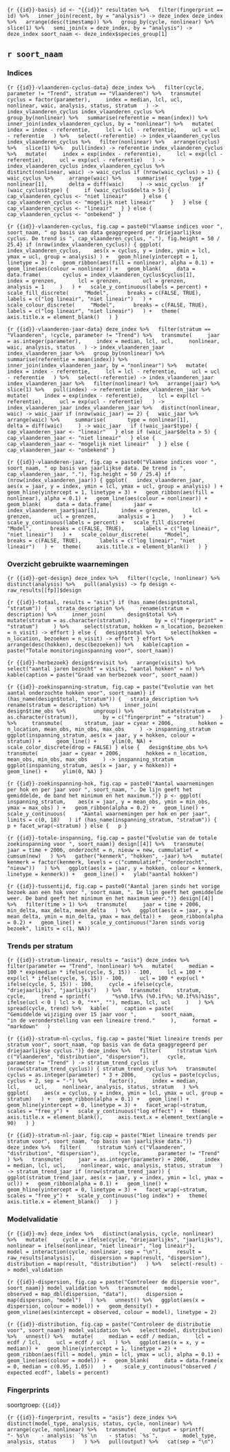 ```{r {{id}}-basis}
id <- "{{id}}"
resultaten %>%
  filter(fingerprint == id) %>%
  inner_join(recent, by = "analysis") -> deze_index
deze_index %>%
  arrange(desc(timestamp)) %>%
  group_by(cycle, nonlinear) %>%
  slice(1) %>%
  semi_join(x = deze_index, by = "analysis") -> deze_index
soort_naam <- deze_index$species_group[1]
```

\pagebreak

## `r soort_naam`

### Indices

```{r {{id}}-vlaanderen-cyclus-data}
deze_index %>%
  filter(cycle, parameter != "Trend", stratum == "Vlaanderen") %>%
  transmute(
    cyclus = factor(parameter),
    index = median, lcl, ucl,
    nonlinear, waic, analysis, status, stratum
  ) -> index_vlaanderen_cyclus
index_vlaanderen_cyclus %>%
  group_by(nonlinear) %>%
  summarise(referentie = mean(index)) %>%
  inner_join(index_vlaanderen_cyclus, by = "nonlinear") %>%
  mutate(
    index = index - referentie,
    lcl = lcl - referentie,
    ucl = ucl - referentie
  ) %>%
  select(-referentie) -> index_vlaanderen_cyclus
index_vlaanderen_cyclus %>%
  filter(nonlinear) %>%
  arrange(cyclus) %>%
  slice(1) %>%
  pull(index) -> referentie
index_vlaanderen_cyclus %>%
  mutate(
    index = exp(index - referentie),
    lcl = exp(lcl - referentie),
    ucl = exp(ucl - referentie)
  ) -> index_vlaanderen_cyclus
index_vlaanderen_cyclus %>%
  distinct(nonlinear, waic) -> waic_cyclus
if (nrow(waic_cyclus) > 1) {
  waic_cyclus %>%
    arrange(waic) %>%
    summarise(
      type = nonlinear[1],
      delta = diff(waic)
    ) -> waic_cyclus
  if (waic_cyclus$type) {
    if (waic_cyclus$delta > 5) {
      cap_vlaanderen_cyclus <- "niet lineair"
    } else {
      cap_vlaanderen_cyclus <- "mogelijk niet lineair"
    }
  } else {
    cap_vlaanderen_cyclus <- "lineair"
  }
} else {
  cap_vlaanderen_cyclus <- "onbekend"
}
```

```{r {{id}}-vlaanderen-cyclus, fig.cap = paste0("Vlaamse indices voor ", soort_naam, " op basis van data geaggregeerd per driejaarlijkse cyclus. De trend is ", cap_vlaanderen_cyclus, "."), fig.height = 50 / 25.4}
if (nrow(index_vlaanderen_cyclus)) {
ggplot(
  index_vlaanderen_cyclus, 
  aes(x = cyclus, y = index, ymin = lcl, ymax = ucl, group = analysis)
) +
  geom_hline(yintercept = 1, linetype = 3) +
  geom_ribbon(aes(fill = nonlinear), alpha = 0.1) +
  geom_line(aes(colour = nonlinear)) +
  geom_blank(
    data = data.frame(
      cyclus = index_vlaanderen_cyclus$cyclus[1],
      index = grenzen,
      lcl = grenzen,
      ucl = grenzen,
      analysis = 1
    )
  ) +
  scale_y_continuous(labels = percent) +
  scale_fill_discrete(
    "Model", 
    breaks = c(FALSE, TRUE), 
    labels = c("log lineair", "niet lineair")
  ) +
  scale_colour_discrete(
    "Model", 
    breaks = c(FALSE, TRUE), 
    labels = c("log lineair", "niet lineair")
  ) +
  theme(
    axis.title.x = element_blank()
  )
}
```

```{r {{id}}-vlaanderen-jaar-data}
deze_index %>%
  filter(stratum == "Vlaanderen", !cycle, parameter != "Trend") %>%
  transmute(
    jaar = as.integer(parameter),
    index = median, lcl, ucl,
    nonlinear, waic, analysis, status
  ) -> index_vlaanderen_jaar
index_vlaanderen_jaar %>%
  group_by(nonlinear) %>%
  summarise(referentie = mean(index)) %>%
  inner_join(index_vlaanderen_jaar, by = "nonlinear") %>%
  mutate(
    index = index - referentie,
    lcl = lcl - referentie,
    ucl = ucl - referentie
  ) %>%
  select(-referentie) -> index_vlaanderen_jaar
index_vlaanderen_jaar %>%
  filter(nonlinear) %>%
  arrange(jaar) %>%
  slice(1) %>%
  pull(index) -> referentie
index_vlaanderen_jaar %>%
  mutate(
    index = exp(index - referentie),
    lcl = exp(lcl - referentie),
    ucl = exp(ucl - referentie)
  ) -> index_vlaanderen_jaar
index_vlaanderen_jaar %>%
  distinct(nonlinear, waic) -> waic_jaar
if (nrow(waic_jaar) == 2) {
  waic_jaar %>%
    arrange(waic) %>%
    summarise(
      type = nonlinear[1],
      delta = diff(waic)
    ) -> waic_jaar
  if (!waic_jaar$type) {
    cap_vlaanderen_jaar <- "lineair"
  } else if (waic_jaar$delta > 5) {
    cap_vlaanderen_jaar <- "niet lineair"
  } else {
    cap_vlaanderen_jaar <- "mogelijk niet lineair"
  }
} else {
  cap_vlaanderen_jaar <- "onbekend"
}
```

```{r {{id}}-vlaanderen-jaar, fig.cap = paste0("Vlaamse indices voor ", soort_naam, " op basis van jaarlijkse data. De trend is ", cap_vlaanderen_jaar, "."), fig.height = 50 / 25.4}
if (nrow(index_vlaanderen_jaar)) {
ggplot(
  index_vlaanderen_jaar, 
  aes(x = jaar, y = index, ymin = lcl, ymax = ucl, group = analysis)
) +
  geom_hline(yintercept = 1, linetype = 3) +
  geom_ribbon(aes(fill = nonlinear), alpha = 0.1) +
  geom_line(aes(colour = nonlinear)) +
  geom_blank(
    data = data.frame(
      jaar = index_vlaanderen_jaar$jaar[1],
      index = grenzen,
      lcl = grenzen,
      ucl = grenzen,
      analysis = 1
    )
  ) +
  scale_y_continuous(labels = percent) +
  scale_fill_discrete(
    "Model", 
    breaks = c(FALSE, TRUE), 
    labels = c("log lineair", "niet lineair")
  ) +
  scale_colour_discrete(
    "Model", 
    breaks = c(FALSE, TRUE), 
    labels = c("log lineair", "niet lineair")
  ) +
  theme(
    axis.title.x = element_blank()
  )
}
```

### Overzicht gebruikte waarnemingen

```{r {{id}}-get-design}
deze_index %>%
  filter(!cycle, !nonlinear) %>%
  distinct(analysis) %>%
  pull(analysis) -> fp
design <- raw_results[[fp]]$design
```

```{r {{id}}-totaal, results = "asis"}
if (has_name(design$total, "stratum")) {
  strata_description %>%
    rename(stratum = description) %>%
    inner_join(
      design$total %>%
        mutate(stratum = as.character(stratum)), 
      by = c("fingerprint" = "stratum")
    ) %>%
    select(stratum, hokken = n_location, bezoeken = n_visit) -> effort
} else {
  design$total %>%
    select(hokken = n_location, bezoeken = n_visit) -> effort
}
effort %>%
  arrange(desc(hokken), desc(bezoeken)) %>%
  kable(caption = paste("Totale monitoringinspanning voor", soort_naam))
```

```{r {{id}}-herbezoek}
design$revisit %>%
  arrange(visits) %>%
  select("aantal jaren bezocht" = visits, "aantal hokken" = n) %>%
  kable(caption = paste("Graad van herbezoek voor", soort_naam))
```

```{r {{id}}-zoekinspanning-stratum, fig.cap = paste("Evolutie van het aantal onderzochte hokken voor", soort_naam)}
if (has_name(design$total, "stratum")) {
  strata_description %>%
    rename(stratum = description) %>%
    inner_join(
      design$time_obs %>%
        ungroup() %>%
        mutate(stratum = as.character(stratum)), 
      by = c("fingerprint" = "stratum")
    ) %>%
    transmute(
      stratum, jaar = cyear + 2006, 
      hokken = n_location, mean_obs, min_obs, max_obs
    ) -> inspanning_stratum
  ggplot(inspanning_stratum, aes(x = jaar, y = hokken, colour = stratum)) +
    geom_line() +
    ylim(0, NA) +
    scale_color_discrete(drop = FALSE)
} else {
  design$time_obs %>%
    transmute(
      jaar = cyear + 2006, 
      hokken = n_location, mean_obs, min_obs, max_obs
    ) -> inspanning_stratum
  ggplot(inspanning_stratum, aes(x = jaar, y = hokken)) +
    geom_line() +
    ylim(0, NA)
}
```

```{r {{id}}-zoekinspanning-hok, fig.cap = paste0("Aantal waarnemingen per hok en per jaar voor ", soort_naam, ". De lijn geeft het gemiddelde, de band het minimum en het maximum.")}
p <- ggplot(
  inspanning_stratum, 
  aes(x = jaar, y = mean_obs, ymin = min_obs, ymax = max_obs)
) +
  geom_ribbon(alpha = 0.2) +
  geom_line() +
  scale_y_continuous(
    "Aantal waarnemingen per hok en per jaar", limits = c(0, 18)
  )
if (has_name(inspanning_stratum, "stratum")) {
  p + facet_wrap(~stratum)
} else {
  p
}
```

```{r {{id}}-totale-inspanning, fig.cap = paste("Evolutie van de totale zoekinspanning voor ", soort_naam)}
design[[4]] %>%
  transmute(
    jaar = time + 2006, onderzocht = n, nieuw = new, cummulatief = cumsum(new)
  ) %>%
  gather("kenmerk", "hokken", -jaar) %>%
  mutate(
    kenmerk = factor(kenmerk, levels = c("cummulatief", "onderzocht", "nieuw"))
  ) %>%
  ggplot(aes(x = jaar, y = hokken, colour = kenmerk, linetype = kenmerk)) +
  geom_line() +
  ylab("aantal hokken")
```

```{r {{id}}-tussentijd, fig.cap = paste0("Aantal jaren sinds het vorige bezoek aan een hok voor ", soort_naam, ". De lijn geeft het gemiddelde weer. De band geeft het minimum en het maximum weer.")}
design[[4]] %>%
  filter(time > 1) %>%
  transmute(
    jaar = time + 2006, min_delta, max_delta, mean_delta
  ) %>%
  ggplot(aes(x = jaar, y = mean_delta, ymin = min_delta, ymax = max_delta)) +
  geom_ribbon(alpha = 0.2) +
  geom_line() +
  scale_y_continuous("Jaren sinds vorig bezoek", limits = c(1, NA))
```

\clearpage

### Trends per stratum

```{r {{id}}-stratum-lineair, results = "asis"}
deze_index %>%
  filter(parameter == "Trend", !nonlinear) %>%
  mutate(
    median = 100 * exp(median * ifelse(cycle, 5, 15)) - 100,
    lcl = 100 * exp(lcl * ifelse(cycle, 5, 15)) - 100,
    ucl = 100 * exp(ucl * ifelse(cycle, 5, 15)) - 100,
    cycle = ifelse(cycle, "driejaarlijks", "jaarlijks")
  ) %>%
  transmute(
    stratum,
    cycle,
    trend = sprintf(
      "%s%0.1f%% (%0.1f%%; %0.1f%%)%1$s", 
      ifelse(ucl < 0 | lcl > 0, "**", ""), median, lcl, ucl
    )
  ) %>%
  spread(cycle, trend) %>%
  kable(
    caption = paste(
      "Gemiddelde wijziging over 15 jaar voor ", 
      soort_naam, 
      "in de veronderstelling van een lineaire trend."
    ),
    format = "markdown"
  )
```

```{r {{id}}-stratum-nl-cyclus, fig.cap = paste("Niet lineaire trends per stratum voor", soort_naam, "op basis van de data geaggregeerd per driejaarlijkse cyclus.")}
deze_index %>%
  filter(
    !stratum %in% c("Vlaanderen", "distribution", "dispersion"), 
    cycle, 
    parameter != "Trend"
) -> stratum_trend_cyclus
if (nrow(stratum_trend_cyclus)) {
stratum_trend_cyclus %>%
  transmute(
    cyclus = as.integer(parameter) * 3 + 2006,
    cyclus = paste(cyclus, cyclus + 2, sep = "-") %>%
      factor(),
    index = median,
    lcl,
    ucl,
    nonlinear, analysis, status, stratum
  ) %>%
  ggplot(
    aes(x = cyclus, y = index, ymin = lcl, ymax = ucl, group = stratum)
  ) +
  geom_ribbon(alpha = 0.1) +
  geom_line() +
  geom_hline(yintercept = 0, linetype = 3) +
  facet_wrap(~stratum, scales = "free_y") +
  scale_y_continuous("log effect") +
  theme(
    axis.title.x = element_blank(),
    axis.text.x = element_text(angle = 90)
  )
}
```

```{r {{id}}-stratum-nl-jaar, fig.cap = paste("Niet lineaire trends per stratum voor", soort_naam, "op basis van jaarlijkse data.")}
deze_index %>%
  filter(
    !stratum %in% c("Vlaanderen", "distribution", "dispersion"), 
    !cycle, 
    parameter != "Trend"
) %>%
  transmute(
    jaar = as.integer(parameter) + 2006,
    index = median, lcl, ucl,
    nonlinear, waic, analysis, status, stratum
  ) -> stratum_trend_jaar
if (nrow(stratum_trend_jaar)) {
  ggplot(stratum_trend_jaar, aes(x = jaar, y = index, ymin = lcl, ymax = ucl)) +
  geom_ribbon(alpha = 0.1) +
  geom_line() +
  geom_hline(yintercept = 0, linetype = 3) +
  facet_wrap(~stratum, scales = "free_y") +
  scale_y_continuous("log index") +
  theme(
    axis.title.x = element_blank()
  )
}
```

### Modelvalidatie

```{r {{id}}-mv}
deze_index %>%
  distinct(analysis, cycle, nonlinear) %>%
  mutate(
    cycle = ifelse(cycle, "driejaarlijks", "jaarlijks"),
    nonlinear = ifelse(nonlinear, "niet lineair", "log lineair"),
    model = interaction(cycle, nonlinear, sep = "\n"),
    result = raw_results[analysis],
    dispersion = map(result, "dispersion"),
    distribution = map(result, "distribution")
  ) %>%
  select(-result) -> model_validation
```

```{r {{id}}-dispersion, fig.cap = paste("Controleer de dispersie voor", soort_naam)}
model_validation %>%
  transmute(
    model, 
    observed = map_dbl(dispersion, "data"), 
    dispersion = map(dispersion, "model")
  ) %>%
  unnest() %>%
  ggplot(aes(x = dispersion, colour = model)) +
  geom_density() +
  geom_vline(aes(xintercept = observed, colour = model), linetype = 2)
```

```{r {{id}}-distribution, fig.cap = paste("Controleer de distributie voor", soort_naam)}
model_validation %>%
  select(model, distribution) %>%
  unnest() %>%
  mutate(
    median = ecdf / median,
    lcl = ecdf / lcl,
    ucl = ecdf / ucl
  ) %>%
  ggplot(aes(x = x, y = median)) +
  geom_hline(yintercept = 1, linetype = 2) +
  geom_ribbon(aes(fill = model, ymin = lcl, ymax = ucl), alpha = 0.1) +
  geom_line(aes(colour = model)) +
  geom_blank(
    data = data.frame(x = 0, median = c(0.95, 1.05))
  ) + 
  scale_y_continuous("observed / expected ecdf", labels = percent)
```

### Fingerprints

soortgroep: `{{id}}`

```{r {{id}}-fingerprint, results = "asis"}
deze_index %>%
  distinct(model_type, analysis, status, cycle, nonlinear) %>%
  arrange(cycle, nonlinear) %>%
  transmute(
    output = sprintf(
      "- %s\n    - analysis: `%s`\n    - status: `%s`", 
      model_type, analysis, status
    )
  ) %>%
  pull(output) %>%
  cat(sep = "\n")
```
